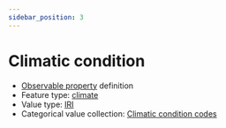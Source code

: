 ```yaml
---
sidebar_position: 3
---
```



# Climatic condition

- [Observable property](/viewers/dawe-vocabs?uri=https://linked.data.gov.au/def/nrm/dee23df7-4445-424f-b361-b2e0182be950) definition
- Feature type: [climate](http://linked.data.gov.au/def/tern-cv/6d40d71e-58cd-4f75-8304-40c01fe5f74c)
- Value type: [IRI](https://w3id.org/tern/ontologies/tern/IRI)
- Categorical value collection: [Climatic condition codes](/viewers/dawe-vocabs?uri=https://linked.data.gov.au/def/nrm/2ebfee89-92db-44b3-bb89-06dd92798ae6)

<Example protocolModule="plot-description" observableProperty="https://linked.data.gov.au/def/nrm/dee23df7-4445-424f-b361-b2e0182be950" />
